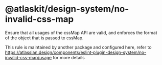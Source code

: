 # @atlaskit/design-system/no-invalid-css-map

Ensure that all usages of the cssMap API are valid, and enforces the format of the object that is passed to cssMap.

This rule is maintained by another package and configured here, refer to https://atlassian.design/components/eslint-plugin-design-system/no-invalid-css-map/usage for more details
